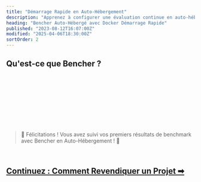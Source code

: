 ```yaml
---
title: "Démarrage Rapide en Auto-Hébergement"
description: "Apprenez à configurer une évaluation continue en auto-hébergement avec Bencher"
heading: "Bencher Auto-Hébergé avec Docker Démarrage Rapide"
published: "2023-08-12T16:07:00Z"
modified: "2025-04-06T18:30:00Z"
sortOrder: 2
---
```



## Qu'est-ce que Bencher ?

<BencherIntro />

<br />

<BencherSelfHosted />

<br />

<InstallDocker />

<br />

<InstallBencherCli />

<br />

<RunBencherUp />

<br />

<BenchmarkHarness />

<br />

<TrackBenchmarks />

<br />
<br />

> 🐰 Félicitations ! Vous avez suivi vos premiers résultats de benchmark avec Bencher en Auto-Hébergement ! 🎉

<br />

<h2><a href="/fr/docs/how-to/claim-project/">Continuez : Comment Revendiquer un Projet ➡</a></h2>
